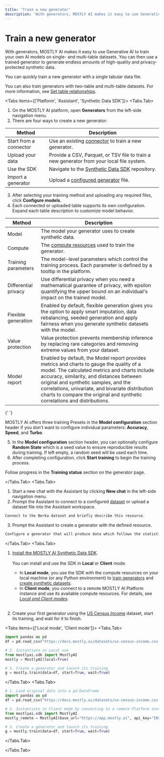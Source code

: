 ```yaml
---
title: 'Train a new generator'
description: 'With generators, MOSTLY AI makes it easy to use Generative AI to train your own AI models on single- and multi-table datasets. You can then use a trained generator to generate endless amounts of high-quality and privacy-protected synthetic data.'
---
```



# Train a new generator

With generators, MOSTLY AI makes it easy to use Generative AI to train your own AI models on single- and multi-table datasets. You can then use a trained generator to generate endless amounts of high-quality and privacy-protected synthetic data.

You can quickly train a new generator with a single tabular data file.

<CustomCallout>You can also train generators with two-table and multi-table datasets. For more information, see [Set table relationships](/generators/configure/set-table-relationships).</CustomCallout>

<Tabs items={['Platform', 'Assistant', 'Synthetic Data SDK']}>
<Tabs.Tab>

1. On the MOSTLY AI platform, open **Generators** from the left-side navigation menu.
2. There are four ways to create a new generator:

| Method                 | Description                                                                               |
| ---------------------- | ----------------------------------------------------------------------------------------- |
| Start from a connector | Use an existing [connector](/connectors) to train a new generator.                        |
| Upload your data       | Provide a CSV, Parquet, or TSV file to train a new generator from your local file system. |
| Use the SDK            | Navigate to the [Synthetic Data SDK](/python-sdk) repository.                             |
| Import a generator     | Upload a [configured generator](/generators/export-import#export-a-generator) file.       |

3. After selecting your training method and uploading any required files, click **Configure models**.
4. Each connected or uploaded table supports its own configuration. Expand each table description to customize model behavior.

| Method               | Description                                                                                                                                                                                                                                                                                                                                                       |
| -------------------- | ----------------------------------------------------------------------------------------------------------------------------------------------------------------------------------------------------------------------------------------------------------------------------------------------------------------------------------------------------------------- |
| Model                | The model your generator uses to create synthetic data.                                                                                                                                                                                                                                                                                                           |
| Compute              | The [compute resources](/administration/compute) used to train the generator.                                                                                                                                                                                                                                                                                     |
| Training parameters  | The model-level parameters which control the training process. Each parameter is defined by a tooltip in the platform.                                                                                                                                                                                                                                            |
| Differential privacy | Use differential privacy when you need a mathematical guarantee of privacy, with epsilon quantifying the upper bound on an individual's impact on the trained model.                                                                                                                                                                                              |
| Flexible generation  | Enabled by default, flexible generation gives you the option to apply smart imputation, data rebalancing, seeded generation and apply fairness when you generate synthetic datasets with the model.                                                                                                                                                               |
| Value protection     | Value protection prevents membership inference by replacing rare categories and removing extreme values from your dataset.                                                                                                                                                                                                                                        |
| Model report         | Enabled by default, the Model report provides metrics and charts to gauge the quality of a model. The calculated metrics and charts include accuracy, similarity, and distances between original and synthetic samples, and the correlations, univariate, and bivariate distribution charts to compare the original and synthetic correlations and distributions. |

{' '}

<Callout>MOSTLY AI offers three training Presets in the **Model configuration** section header if you don't want to configure individual parameters: **Accuracy**, **Speed**, and **Turbo**.</Callout>

5. In the **Model configuration** section header, you can optionally configure **Random State** which is a seed value to ensure reproducible results during training. If left empty, a random seed will be used each time.
6. After completing configuration, click **Start training** to begin the training process.

Follow progress in the **Training status** section on the generator page.

</Tabs.Tab>
<Tabs.Tab>

1. Start a new chat with the Assistant by clicking **New chat** in the left-side navigation menu.
2. Prompt the Assistant to connect to a configured [dataset](/datasets) or upload a dataset file into the Assistant workspace.

```bash
Connect to the Berka dataset and briefly describe this resource.
```

3. Prompt the Assistant to create a generator with the defined resource.

```bash
Configure a generator that will produce data which follows the statistical patterns of the least active accounts in the dataset.
```

</Tabs.Tab>
<Tabs.Tab>

1. [Install the MOSTLY AI Synthetic Data SDK](/python-sdk#installation).<br /><br />
   You can install and use the SDK in **Local** or **Client** mode.

   - In **Local mode**, you use the SDK with the compute resources on your local machine (or any Python environment) to [train generators](/generators/train) and [create synthetic datasets](/synthetic-datasets/generate).
   - In **Client mode**, you connect to a remote MOSTLY AI Platform instance and use its available compute resources.
     For details, see [_Local and Client modes_](/python-sdk#local-and-client-modes).<br /><br />

2. Create your first generator using the [US Census Income](/datasets#us-census-income-dataset) dataset, start its training, and wait for it to finish.

<Tabs items={['Local mode', 'Client mode']}>
<Tabs.Tab>

```python copy filename="python" {7} # 1. Load original data into a pd.DataFrame
import pandas as pd
df = pd.read_csv("https://docs.mostly.ai/datasets/us-census-income.csv.gz")

# 2. Instantiate in Local use
from mostlyai.sdk import MostlyAI
mostly = MostlyAI(local=True)

# 3. Create a generator and launch its training
g = mostly.train(data=df, start=True, wait=True)
```

</Tabs.Tab>
<Tabs.Tab>

```python copy filename="python" {7}
# 1. Load original data into a pd.DataFrame
import pandas as pd
df = pd.read_csv("https://docs.mostly.ai/datasets/us-census-income.csv.gz")

# 2. Instantiate in Client mode by connecting to a remote Platform instance
from mostlyai.sdk import MostlyAI
mostly_remote = MostlyAI(base_url="https://app.mostly.ai", api_key="INSERT_API_KEY")

# 3. Create a generator and launch its training
g = mostly.train(data=df, start=True, wait=True)
```

</Tabs.Tab>
</Tabs>

</Tabs.Tab>
</Tabs>
